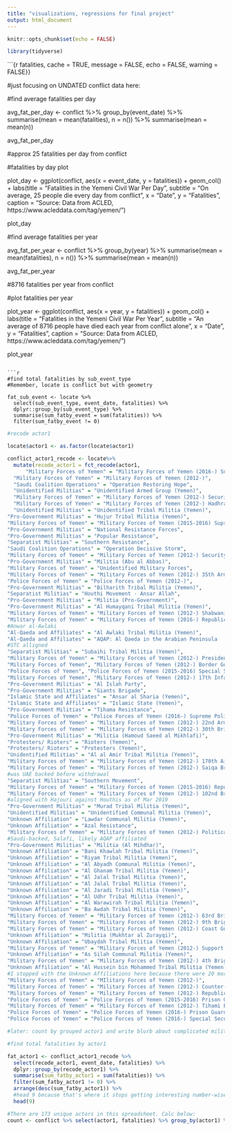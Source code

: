```yaml
---
title: "visualizations, regressions for final project"
output: html_document
---
```


```r
knitr::opts_chunk$set(echo = FALSE)

library(tidyverse)

```

```{r fatalities, cache = TRUE, message = FALSE, echo = FALSE, warning = FALSE}}

#just focusing on UNDATED conflict data here: 

#find average fatalities per day 

avg_fat_per_day <- conflict %>% 
  group_by(event_date) %>% 
  summarise(mean = mean(fatalities), n = n()) %>% 
  summarise(mean = mean(n))

avg_fat_per_day

#approx 25 fatalities per day from conflict


#fatalities by day plot

plot_day <- ggplot(conflict, aes(x = event_date, y = fatalities)) +
  geom_col() +
  labs(title = "Fatalities in the Yemeni Civil War Per Day", subtitle = "On average, 25 people die every day from conflict", x = "Date", y = "Fatalities", caption = "Source: Data from ACLED, https://www.acleddata.com/tag/yemen/")

plot_day

#find average fatalities per year 

avg_fat_per_year <- conflict %>% 
  group_by(year) %>% 
  summarise(mean = mean(fatalities), n = n()) %>% 
  summarise(mean = mean(n))

avg_fat_per_year

#8716 fatalities per year from conflict 

#plot fatalities per year

plot_year <- ggplot(conflict, aes(x = year, y = fatalities)) +
  geom_col() +
  labs(title = "Fatalities in the Yemeni Civil War Per Year", subtitle = "An average of 8716 people have died each year from conflict alone", x = "Date", y = "Fatalities", caption = "Source: Data from ACLED, https://www.acleddata.com/tag/yemen/")

plot_year


```

```r
#find total fatalities by sub_event_type
#Remember, locate is conflict but with geometry 

fat_sub_event <- locate %>% 
  select(sub_event_type, event_date, fatalities) %>% 
  dplyr::group_by(sub_event_type) %>% 
  summarise(sum_fatby_event = sum(fatalities)) %>% 
  filter(sum_fatby_event != 0)

```

```r
#recode actor1 

locate$actor1 <- as.factor(locate$actor1)

conflict_actor1_recode <- locate%>% 
  mutate(recode_actor1 = fct_recode(actor1,
      "Military Forces of Yemen" = "Military Forces of Yemen (2016-) Supreme Political Council",
  "Military Forces of Yemen" = "Military Forces of Yemen (2012-)",
  "Saudi Coalition Operations" = "Operation Restoring Hope",
  "Unidentified Militias" = "Unidentified Armed Group (Yemen)",
  "Military Forces of Yemen" = "Military Forces of Yemen (2012-) Security Belt Forces",
  "Military Forces of Yemen" = "Military Forces of Yemen (2012-) Hadhrami Elite Forces",
  "Unidentified Militias" = "Unidentified Tribal Militia (Yemen)",
"Pro-Government Militias" = "Hujur Tribal Militia (Yemen)",
"Military Forces of Yemen" = "Military Forces of Yemen (2015-2016) Supreme Revolutionary Committee",
"Pro-Government Militias" = "National Resistance Forces",
"Pro-Government Militias" = "Popular Resistance",
"Separatist Militias" = "Southern Resistance", 
"Saudi Coalition Operations" = "Operation Decisive Storm",
"Military Forces of Yemen" = "Military Forces of Yemen (2012-) Security Belt Forces",
"Pro-Government Militias" = "Militia (Abu al Abbas)", 
"Military Forces of Yemen" = "Unidentified Military Forces",
"Military Forces of Yemen" = "Military Forces of Yemen (2012-) 35th Armored Brigade",
"Police Forces of Yemen" = "Police Forces of Yemen (2012-)",
"Pro-Government Militias" = "Bilharith Tribal Militia (Yemen)",
"Separatist Militias" = "Houthi Movement - Ansar Allah", 
"Pro-Government Militias" = "Militia (Pro-Government)",
"Pro-Government Militias" = "Al Humayqani Tribal Militia (Yemen)",
"Military Forces of Yemen" = "Military Forces of Yemen (2012-) Shabwani Elite Forces",
"Military Forces of Yemen" = "Military Forces of Yemen (2016-) Republican Guard",
#Anwar al-Awlaki 
"Al-Qaeda and Affiliates" = "Al Awlaki Tribal Militia (Yemen)",
"Al-Qaeda and Affiliates" = "AQAP: Al Qaeda in the Arabian Peninsula	",
#STC alligned
"Separatist Militias" = "Subaihi Tribal Militia (Yemen)",
"Military Forces of Yemen" = "Military Forces of Yemen (2012-) Presidential Guard",
"Military Forces of Yemen", "Military Forces of Yemen (2012-) Border Guard",
"Police Forces of Yemen", "Police Forces of Yemen (2015-2016) Special Security Forces",
"Military Forces of Yemen", "Military Forces of Yemen (2012-) 17th Infantry Brigade",
"Pro-Government Militias" = "Al Islah Party",
"Pro-Government Militias" = "Giants Brigade",
"Islamic State and Affiliates" = "Ansar al Sharia (Yemen)",
"Islamic State and Affiliates" = "Islamic State (Yemen)",
"Pro-Government Militias" = "Tihama Resistance",
"Police Forces of Yemen" = "Police Forces of Yemen (2016-) Supreme Political Council",
"Military Forces of Yemen" = "Military Forces of Yemen (2012-) 22nd Armored Brigade",
"Military Forces of Yemen" = "Military Forces of Yemen (2012-) 30th Brigade",
"Pro-Government Militias" = "Militia (Hamoud Saeed al Mikhlafi)",
"Protesters/ Rioters" = "Rioters (Yemen)",
"Protesters/ Rioters" = "Protesters (Yemen)",
"Unidentified Militias" = "Al al Amir Tribal Militia (Yemen)",
"Military Forces of Yemen" = "Military Forces of Yemen (2012-) 170th Air Defence Brigade",
"Military Forces of Yemen" = "Military Forces of Yemen (2012-) Saiqa Brigades",
#was UAE backed before withdrawal 
"Separatist Militias" = "Southern Movement",
"Military Forces of Yemen" = "Military Forces of Yemen (2015-2016) Republican Guard", 
"Military Forces of Yemen" = "Military Forces of Yemen (2012-) 102nd Brigade",
#aligned with Hajouri against Houthis as of Mar 2019
"Pro-Government Militias" = "Murad Tribal Militia (Yemen)",
"Unidentified Militias" = "Unidentified Communal Militia (Yemen)",
"Unknown Affiliation" = "Lawdar Communal Militia (Yemen)",
"Unknown Affiliation" = "Azal Resistance",
"Military Forces of Yemen" = "Military Forces of Yemen (2012-) Political Security Organisation", 
#Saudi-backed, Salafi, likely AQAP affiliated 
"Pro-Government Militias" = "Militia (Al Mihdhar)",
"Unknown Affiliation" = "Bani Khawlah Tribal Militia (Yemen)",
"Unknown Affiliation" = "Riyam Tribal Militia (Yemen)",
"Unknown Affiliation" = "Al Abyadh Communal Militia (Yemen)",
"Unknown Affiliation" = "Al Ghanam Tribal Militia (Yemen)",
"Unknown Affiliation" = "Al Jalal Tribal Militia (Yemen)",
"Unknown Affiliation" = "Al Jalal Tribal Militia (Yemen)",
"Unknown Affiliation" = "Al Jaradi Tribal Militia (Yemen)",
"Unknown Affiliation" = "Al Udhr Tribal Militia (Yemen)",
"Unknown Affiliation" = "Al Warawirah Tribal Militia (Yemen)",	
"Unknown Affiliation" = "Ba Awdah Tribal Militia (Yemen)",
"Military Forces of Yemen" = "Military Forces of Yemen (2012-) 63rd Brigade",
"Military Forces of Yemen" = "Military Forces of Yemen (2012-) 9th Brigade",
"Military Forces of Yemen" = "Military Forces of Yemen (2012-) Coast Guard",
"Unknown Affiliation" = "Militia (Mukhtar al Zurayqi)",
"Unknown Affiliation" = "Ubaydah Tribal Militia (Yemen)",
"Military Forces of Yemen" = "Military Forces of Yemen (2012-) Support and Reinforcement Brigade",
"Unknown Affiliation" = "As Silah Communal Militia (Yemen)",
"Military Forces of Yemen" = "Military Forces of Yemen (2012-) 4th Brigade",
"Unknown Affiliation" = "Al Hussein bin Mohammed Tribal Militia (Yemen)",
#I stopped with the Unknown Affiliations here because there were 20 more with only 1 reported fatality each 
"Military Forces of Yemen" = "MIlitary Forces of Yemen (2012-)",
"Military Forces of Yemen" = "Military Forces of Yemen (2012-) Counter-Terrorism Unit",
"Military Forces of Yemen" = "Military Forces of Yemen (2012-) Republican Guard",
"Police Forces of Yemen" = "Police Forces of Yemen (2015-2016) Prison Guards",
"Military Forces of Yemen" = "Military Forces of Yemen (2012-) Tihami Elite Forces",
"Police Forces of Yemen" = "Police Forces of Yemen (2016-) Prison Guards",
"Police Forces of Yemen" = "Police Forces of Yemen (2016-) Special Security Forces" ))

#later: count by grouped actor1 and write blurb about complicated militia groupings ; PGM just means anti-Houthi... 

#find total fatalities by actor1

fat_actor1 <- conflict_actor1_recode %>% 
  select(recode_actor1, event_date, fatalities) %>% 
  dplyr::group_by(recode_actor1) %>% 
  summarise(sum_fatby_actor1 = sum(fatalities)) %>% 
  filter(sum_fatby_actor1 != 0) %>% 
  arrange(desc(sum_fatby_actor1)) %>% 
  #head 9 because that's where it stops getting interesting number-wise
  head(9)

#There are 173 unique actors in this spreadsheet. Calc below: 
count <- conflict %>% select(actor1, fatalities) %>% group_by(actor1) %>% summarise(sum_fatby_actor1 = sum(fatalities)) %>% nrow()
```

